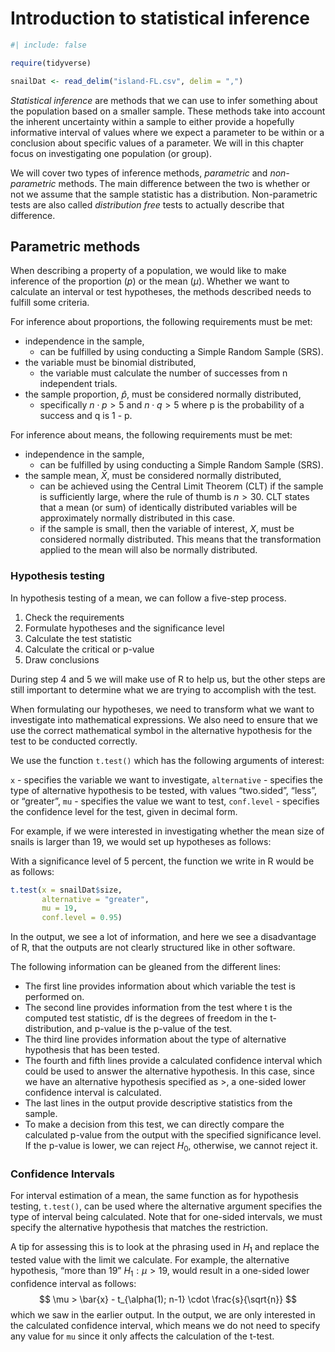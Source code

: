# Introduction to statistical inference {#sec-stat-inf-intro}

```r
#| include: false

require(tidyverse)

snailDat <- read_delim("island-FL.csv", delim = ",")

```

*Statistical inference* are methods that we can use to infer something about the population based on a smaller sample. These methods take into account the inherent uncertainty within a sample to either provide a hopefully informative interval of values where we expect a parameter to be within or a conclusion about specific values of a parameter. We will in this chapter focus on investigating one population (or group).

We will cover two types of inference methods, *parametric* and *non-parametric* methods. The main difference between the two is whether or not we assume that the sample statistic has a distribution. Non-parametric tests are also called *distribution free* tests to actually describe that difference.

## Parametric methods
When describing a property of a population, we would like to make inference of the proportion ($p$) or the mean ($\mu$). Whether we want to calculate an interval or test hypotheses, the methods described needs to fulfill some criteria. 

For inference about proportions, the following requirements must be met:

- independence in the sample,
    - can be fulfilled by using conducting a Simple Random Sample (SRS).
- the variable must be binomial distributed,
    - the variable must calculate the number of successes from n independent trials.
- the sample proportion, $\hat{p}$, must be considered normally distributed,
    - specifically $n\cdot p > 5$ and $n\cdot q > 5$ where p is the probability of a success and q is 1 - p.

For inference about means, the following requirements must be met:

- independence in the sample,
    - can be fulfilled by using conducting a Simple Random Sample (SRS).
- the sample mean, $\bar{X}$, must be considered normally distributed,
    - can be achieved using the Central Limit Theorem (CLT) if the sample is sufficiently large, where the rule of thumb is $n > 30$. CLT states that a mean (or sum) of identically distributed variables will be approximately normally distributed in this case.
    - if the sample is small, then the variable of interest, $X$, must be considered normally distributed. This means that the transformation applied to the mean will also be normally distributed.
    
### Hypothesis testing
In hypothesis testing of a mean, we can follow a five-step process. 

1. Check the requirements
2. Formulate hypotheses and the significance level
3. Calculate the test statistic
4. Calculate the critical or p-value 
5. Draw conclusions

During step 4 and 5 we will make use of R to help us, but the other steps are still important to determine what we are trying to accomplish with the test.

When formulating our hypotheses, we need to transform what we want to investigate into mathematical expressions. We also need to ensure that we use the correct mathematical symbol in the alternative hypothesis for the test to be conducted correctly. 

We use the function `t.test()` which has the following arguments of interest:

`x` - specifies the variable we want to investigate,
`alternative` - specifies the type of alternative hypothesis to be tested, with values "two.sided", "less", or "greater",
`mu` - specifies the value we want to test,
`conf.level` - specifies the confidence level for the test, given in decimal form.

For example, if we were interested in investigating whether the mean size of snails is larger than 19, we would set up hypotheses as follows:

\begin{align*}
  H_0&: \mu \le 19 \\
H_1&: \mu > 19
\end{align*}

With a significance level of 5 percent, the function we write in R would be as follows:

```r
t.test(x = snailDat$size, 
       alternative = "greater",
       mu = 19,
       conf.level = 0.95)
```

In the output, we see a lot of information, and here we see a disadvantage of R, that the outputs are not clearly structured like in other software.

The following information can be gleaned from the different lines:

- The first line provides information about which variable the test is performed on.
- The second line provides information from the test where t is the computed test statistic, df is the degrees of freedom in the t-distribution, and p-value is the p-value of the test.
- The third line provides information about the type of alternative hypothesis that has been tested.
- The fourth and fifth lines provide a calculated confidence interval which could be used to answer the alternative hypothesis. In this case, since we have an alternative hypothesis specified as >, a one-sided lower confidence interval is calculated.
- The last lines in the output provide descriptive statistics from the sample.
- To make a decision from this test, we can directly compare the calculated p-value from the output with the specified significance level. If the p-value is lower, we can reject $H_0$, otherwise, we cannot reject it.

### Confidence Intervals
For interval estimation of a mean, the same function as for hypothesis testing, `t.test()`, can be used where the alternative argument specifies the type of interval being calculated. Note that for one-sided intervals, we must specify the alternative hypothesis that matches the restriction.

A tip for assessing this is to look at the phrasing used in $H_1$ and replace the tested value with the limit we calculate. For example, the alternative hypothesis, "more than 19" $H_1: \mu > 19$, would result in a one-sided lower confidence interval as follows:
$$ 
  \mu > \bar{x} - t_{\alpha(1); n-1} \cdot \frac{s}{\sqrt{n}}
$$
which we saw in the earlier output. In the output, we are only interested in the calculated confidence interval, which means we do not need to specify any value for `mu` since it only affects the calculation of the t-test.


